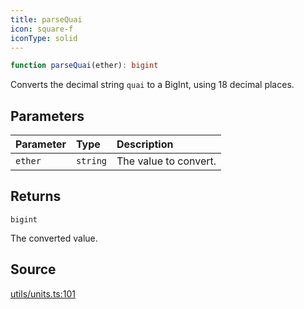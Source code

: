 ```yaml
---
title: parseQuai
icon: square-f
iconType: solid
---
```


```ts
function parseQuai(ether): bigint
```

Converts the decimal string `quai` to a BigInt, using 18 decimal places.

## Parameters

| Parameter | Type | Description |
| :------ | :------ | :------ |
| `ether` | `string` | The value to convert. |

## Returns

`bigint`

The converted value.

## Source

[utils/units.ts:101](https://github.com/dominant-strategies/quais.js/blob/efab3247fa7ea8c0c680c58d030bd569a590a580/src/utils/units.ts#L101)
